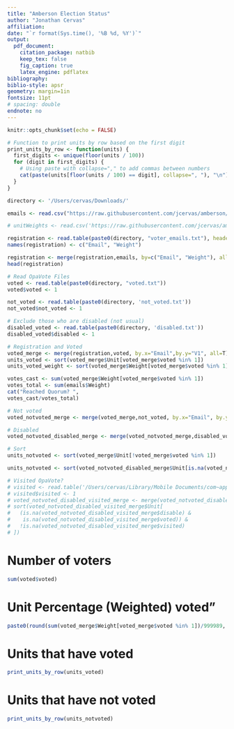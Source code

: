 ```yaml
---
title: "Amberson Election Status"
author: "Jonathan Cervas"
affiliation: 
date: "`r format(Sys.time(), '%B %d, %Y')`"
output: 
  pdf_document:
    citation_package: natbib
    keep_tex: false
    fig_caption: true
    latex_engine: pdflatex
bibliography: 
biblio-style: apsr
geometry: margin=1in
fontsize: 11pt
# spacing: double
endnote: no
---
```


```r
knitr::opts_chunk$set(echo = FALSE)
```

```r
# Function to print units by row based on the first digit
print_units_by_row <- function(units) {
  first_digits <- unique(floor(units / 100))
  for (digit in first_digits) {
    # Using paste with collapse="," to add commas between numbers
    cat(paste(units[floor(units / 100) == digit], collapse=", "), "\n")
  }
}
```

```r
directory <- '/Users/cervas/Downloads/'

emails <- read.csv("https://raw.githubusercontent.com/jcervas/amberson/refs/heads/main/amberson-emails.csv")

# unitWeights <- read.csv('https://raw.githubusercontent.com/jcervas/amberson/refs/heads/main/unit-weights.csv')
```

```r
registration <- read.table(paste0(directory, "voter_emails.txt"), header=F, sep=",")
names(registration) <- c("Email", "Weight")

registration <- merge(registration,emails, by=c("Email", "Weight"), all=T)
head(registration)
```

```r
# Read OpaVote Files
voted <- read.table(paste0(directory, "voted.txt"))
voted$voted <- 1

not_voted <- read.table(paste0(directory, 'not_voted.txt'))
not_voted$not_voted <- 1

# Exclude those who are disabled (not usual)
disabled_voted <- read.table(paste0(directory, 'disabled.txt'))
disabled_voted$disabled <- 1
```

```r
# Registration and Voted
voted_merge <- merge(registration,voted, by.x="Email",by.y="V1", all=T)
units_voted <- sort(voted_merge$Unit[voted_merge$voted %in% 1])
units_voted_weight <- sort(voted_merge$Weight[voted_merge$voted %in% 1])

votes_cast <- sum(voted_merge$Weight[voted_merge$voted %in% 1])
votes_total <- sum(emails$Weight)
cat("Reached Quorum? ",
votes_cast/votes_total)

# Not voted
voted_notvoted_merge <- merge(voted_merge,not_voted, by.x="Email", by.y="V1", all=T)

# Disabled
voted_notvoted_disabled_merge <- merge(voted_notvoted_merge,disabled_voted, by.x="Email", by.y="V1", all.x=T)

# Sort
units_notvoted <- sort(voted_merge$Unit[!voted_merge$voted %in% 1])

units_notvoted <- sort(voted_notvoted_disabled_merge$Unit[is.na(voted_notvoted_disabled_merge$disable) & is.na(voted_notvoted_disabled_merge$voted)])

# Visited OpaVote?
# visited <- read.table('/Users/cervas/Library/Mobile Documents/com~apple~CloudDocs/Downloads/visited.txt')
# visited$visited <- 1
# voted_notvoted_disabled_visited_merge <- merge(voted_notvoted_disabled_merge,visited, by.x="Email", by.y="V1", all.x=T)
# sort(voted_notvoted_disabled_visited_merge$Unit[
#   (is.na(voted_notvoted_disabled_visited_merge$disable) & 
#    is.na(voted_notvoted_disabled_visited_merge$voted)) & 
#   !is.na(voted_notvoted_disabled_visited_merge$visited)
# ])

```

# Number of voters
```r
sum(voted$voted)
```

# Unit Percentage (Weighted) voted"
```r
paste0(round(sum(voted_merge$Weight[voted_merge$voted %in% 1])/999989, d=3) * 100, "%")
```

# Units that have voted
```r
print_units_by_row(units_voted)
```

# Units that have not voted
```r
print_units_by_row(units_notvoted)
```







